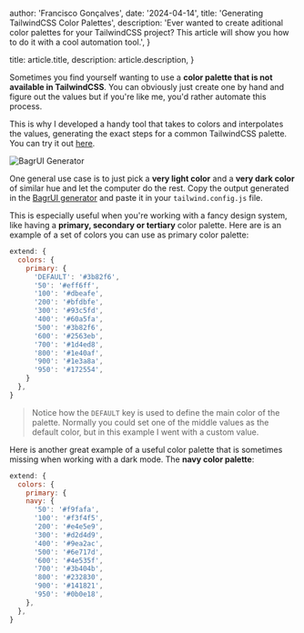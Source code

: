 
  author: 'Francisco Gonçalves',
  date: '2024-04-14',
  title: 'Generating TailwindCSS Color Palettes',
  description:
    'Ever wanted to create aditional color palettes for your TailwindCSS project? This article will show you how to do it with a cool automation tool.',
}

  title: article.title,
  description: article.description,
}


Sometimes you find yourself wanting to use a **color palette that is not available in TailwindCSS**. You can obviously just create one by hand and figure out the values but if you're like me, you'd rather automate this process.

This is why I developed a handy tool that takes to colors and interpolates the values, generating the exact steps for a common TailwindCSS palette. You can try it out [here](https://bagr-ui.vercel.app/generator).

![BagrUI Generator](https://i.imgur.com/C99bj6w.png)

One general use case is to just pick a **very light color** and a **very dark color** of similar hue and let the computer do the rest. Copy the output generated in the [BagrUI generator](https://bagr-ui.vercel.app/generator) and paste it in your `tailwind.config.js` file.

This is especially useful when you're working with a fancy design system, like having a **primary, secondary or tertiary** color palette. Here are is an example of a set of colors you can use as primary color palette:

```js
extend: {
  colors: {
    primary: {
      'DEFAULT': '#3b82f6',
      '50': '#eff6ff',
      '100': '#dbeafe',
      '200': '#bfdbfe',
      '300': '#93c5fd',
      '400': '#60a5fa',
      '500': '#3b82f6',
      '600': '#2563eb',
      '700': '#1d4ed8',
      '800': '#1e40af',
      '900': '#1e3a8a',
      '950': '#172554',
    }
  },
}
```

> Notice how the `DEFAULT` key is used to define the main color of the palette. Normally you could set one of the middle values as the default color, but in this example I went with a custom value.

Here is another great example of a useful color palette that is sometimes missing when working with a dark mode. The **navy color palette**:

```js
extend: {
  colors: {
    primary: {
    navy: {
      '50': '#f9fafa',
      '100': '#f3f4f5',
      '200': '#e4e5e9',
      '300': '#d2d4d9',
      '400': '#9ea2ac',
      '500': '#6e717d',
      '600': '#4e535f',
      '700': '#3b404b',
      '800': '#232830',
      '900': '#141821',
      '950': '#0b0e18',
    },
  },
}
```
